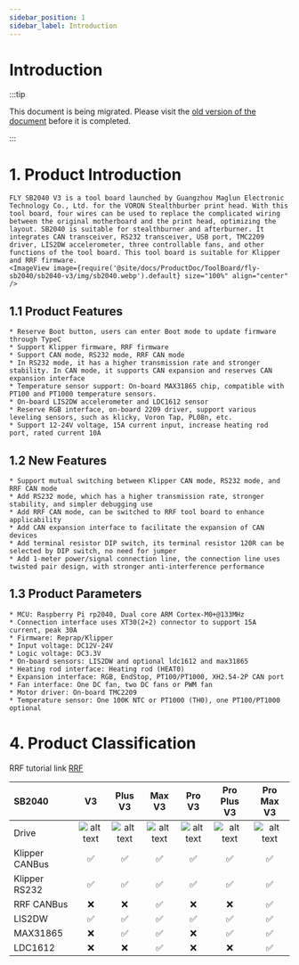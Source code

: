 ```yaml
---
sidebar_position: 1
sidebar_label: Introduction
---
```



# Introduction

:::tip

This document is being migrated. Please visit the [old version of the document](https://mellow.klipper.cn/#/) before it is completed.

:::
# 1. Product Introduction

    FLY SB2040 V3 is a tool board launched by Guangzhou Maglun Electronic Technology Co., Ltd. for the VORON Stealthburber print head. With this tool board, four wires can be used to replace the complicated wiring between the original motherboard and the print head, optimizing the layout. SB2040 is suitable for stealthburner and afterburner. It integrates CAN transceiver, RS232 transceiver, USB port, TMC2209 driver, LIS2DW accelerometer, three controllable fans, and other functions of the tool board. This tool board is suitable for Klipper and RRF firmware.
    <ImageView image={require('@site/docs/ProductDoc/ToolBoard/fly-sb2040/sb2040-v3/img/sb2040.webp').default} size="100%" align="center" />

## 1.1 Product Features

    * Reserve Boot button, users can enter Boot mode to update firmware through TypeC
    * Support Klipper firmware, RRF firmware
    * Support CAN mode, RS232 mode, RRF CAN mode
    * In RS232 mode, it has a higher transmission rate and stronger stability. In CAN mode, it supports CAN expansion and reserves CAN expansion interface
    * Temperature sensor support: On-board MAX31865 chip, compatible with PT100 and PT1000 temperature sensors.
    * On-board LIS2DW accelerometer and LDC1612 sensor
    * Reserve RGB interface, on-board 2209 driver, support various leveling sensors, such as klicky, Voron Tap, PL08n, etc.
    * Support 12-24V voltage, 15A current input, increase heating rod port, rated current 10A

## 1.2 New Features

    * Support mutual switching between Klipper CAN mode, RS232 mode, and RRF CAN mode
    * Add RS232 mode, which has a higher transmission rate, stronger stability, and simpler debugging use
    * Add RRF CAN mode, can be switched to RRF tool board to enhance applicability
    * Add CAN expansion interface to facilitate the expansion of CAN devices
    * Add terminal resistor DIP switch, its terminal resistor 120R can be selected by DIP switch, no need for jumper
    * Add 1-meter power/signal connection line, the connection line uses twisted pair design, with stronger anti-interference performance

## 1.3 Product Parameters


    * MCU: Raspberry Pi rp2040, Dual core ARM Cortex-M0+@133MHz
    * Connection interface uses XT30(2+2) connector to support 15A current, peak 30A
    * Firmware: Reprap/Klipper
    * Input voltage: DC12V-24V
    * Logic voltage: DC3.3V
    * On-board sensors: LIS2DW and optional ldc1612 and max31865
    * Heating rod interface: Heating rod (HEAT0)
    * Expansion interface: RGB, EndStop, PT100/PT1000, XH2.54-2P CAN port
    * Fan interface: One DC fan, two DC fans or PWM fan
    * Motor driver: On-board TMC2209
    * Temperature sensor: One 100K NTC or PT1000 (TH0), one PT100/PT1000 optional


# 4. Product Classification

RRF tutorial link [RRF](https://teamgloomy.github.io/fly_sb2040_pro_max_v3_general.html)

| SB2040         |          V3          |       Plus V3        |        Max V3        |        Pro V3        |     Pro Plus V3      |      Pro Max V3      |
| :------------- | :------------------: | :------------------: | :------------------: | :------------------: | :------------------: | :------------------: |
| Drive          | ![alt text][TMC2209] | ![alt text][TMC2209] | ![alt text][TMC2209] | ![alt text][TMC2240] | ![alt text][TMC2240] | ![alt text][TMC2240] |
| Klipper CANBus |  :white_check_mark:  |  :white_check_mark:  |  :white_check_mark:  |  :white_check_mark:  |  :white_check_mark:  |  :white_check_mark:  |
| Klipper RS232  |  :white_check_mark:  |  :white_check_mark:  |  :white_check_mark:  |  :white_check_mark:  |  :white_check_mark:  |  :white_check_mark:  |
| RRF CANBus     |         :x:          |         :x:          |  :white_check_mark:  |         :x:          |         :x:          |  :white_check_mark:  |
| LIS2DW         |  :white_check_mark:  |  :white_check_mark:  |  :white_check_mark:  |  :white_check_mark:  |  :white_check_mark:  |  :white_check_mark:  |
| MAX31865       |         :x:          |  :white_check_mark:  |  :white_check_mark:  |         :x:          |  :white_check_mark:  |  :white_check_mark:  |
| LDC1612        |         :x:          |         :x:          |  :white_check_mark:  |         :x:          |         :x:          |  :white_check_mark:  |

[TMC2209]: https://img.shields.io/badge/-TMC2209-green "TMC2209"
[TMC2240]: https://img.shields.io/badge/-TMC2240-blue "TMC2240"
